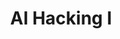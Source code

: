 ---
title: AI Hacking I
time_start: 2023-03-23T18:00:00.000-05:00
week_number: 9
credit:
 - Anusha Ghosh
featured: true
location: Siebel CS 1404 + Zoom
slides: Week 09_ AI Hacking I.pdf
recording: "https://youtu.be/wi6GigFDog8"
tags:
 - misc
 - ai
---